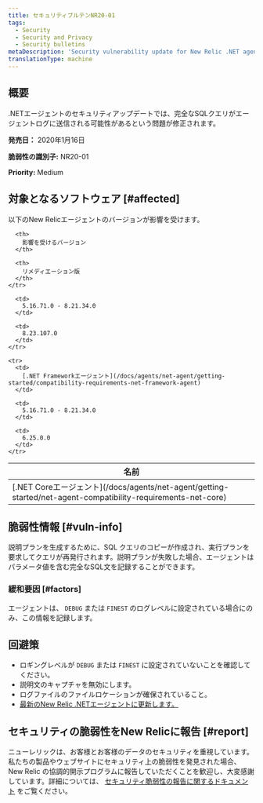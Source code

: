```yaml
---
title: セキュリティブルテンNR20-01
tags:
  - Security
  - Security and Privacy
  - Security bulletins
metaDescription: 'Security vulnerability update for New Relic .NET agent,  January 16, 2020'
translationType: machine
---
```


## 概要

.NETエージェントのセキュリティアップデートでは、完全なSQLクエリがエージェントログに送信される可能性があるという問題が修正されます。

**発売日：** 2020年1月16日

**脆弱性の識別子:** NR20-01

**Priority:** Medium

## 対象となるソフトウェア [#affected]

以下のNew Relicエージェントのバージョンが影響を受けます。

<table>
  <thead>
    <tr>
      <th>
        名前
      </th>

      <th>
        影響を受けるバージョン
      </th>

      <th>
        リメディエーション版
      </th>
    </tr>
  </thead>

  <tbody>
    <tr>
      <td>
        [.NET Coreエージェント](/docs/agents/net-agent/getting-started/net-agent-compatibility-requirements-net-core)
      </td>

      <td>
        5.16.71.0 - 8.21.34.0
      </td>

      <td>
        8.23.107.0
      </td>
    </tr>

    <tr>
      <td>
        [.NET Frameworkエージェント](/docs/agents/net-agent/getting-started/compatibility-requirements-net-framework-agent)
      </td>

      <td>
        5.16.71.0 - 8.21.34.0
      </td>

      <td>
        6.25.0.0
      </td>
    </tr>
  </tbody>
</table>

## 脆弱性情報 [#vuln-info]

説明プランを生成するために、SQL クエリのコピーが作成され、実行プランを要求してクエリが再発行されます。説明プランが失敗した場合、エージェントはパラメータ値を含む完全なSQL文を記録することができます。

### 緩和要因 [#factors]

エージェントは、 `DEBUG` または `FINEST` のログレベルに設定されている場合にのみ、この情報を記録します。

## 回避策

* ロギングレベルが `DEBUG` または `FINEST` に設定されていないことを確認してください。
* 説明文のキャプチャを無効にします。
* ログファイルのファイルロケーションが確保されていること。
* [最新のNew Relic .NETエージェントに更新します。](/docs/agents/net-agent/installation/update-net-agent)

## セキュリティの脆弱性をNew Relicに報告 [#report]

ニューレリックは、お客様とお客様のデータのセキュリティを重視しています。私たちの製品やウェブサイトにセキュリティ上の脆弱性を発見された場合、New Relic の協調的開示プログラムに報告していただくことを歓迎し、大変感謝しています。詳細については、 [セキュリティ脆弱性の報告に関するドキュメント](/docs/security/new-relic-security/data-privacy/reporting-security-vulnerabilities) をご覧ください。
